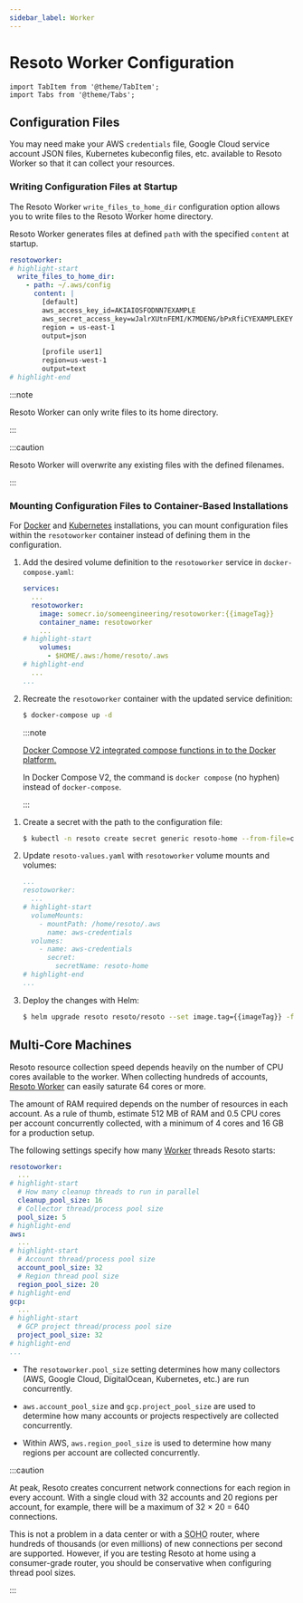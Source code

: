 ```yaml
---
sidebar_label: Worker
---
```


# Resoto Worker Configuration

```mdx-code-block
import TabItem from '@theme/TabItem';
import Tabs from '@theme/Tabs';
```

## Configuration Files

You may need make your AWS `credentials` file, Google Cloud service account JSON files, Kubernetes kubeconfig files, etc. available to Resoto Worker so that it can collect your resources.

### Writing Configuration Files at Startup

The Resoto Worker `write_files_to_home_dir` configuration option allows you to write files to the Resoto Worker home directory.

Resoto Worker generates files at defined `path` with the specified `content` at startup.

```yaml title="Resoto Worker configuration"
resotoworker:
# highlight-start
  write_files_to_home_dir:
    - path: ~/.aws/config
      content: |
        [default]
        aws_access_key_id=AKIAIOSFODNN7EXAMPLE
        aws_secret_access_key=wJalrXUtnFEMI/K7MDENG/bPxRfiCYEXAMPLEKEY
        region = us-east-1
        output=json

        [profile user1]
        region=us-west-1
        output=text
# highlight-end
```

:::note

Resoto Worker can only write files to its home directory.

:::

:::caution

Resoto Worker will overwrite any existing files with the defined filenames.

:::

### Mounting Configuration Files to Container-Based Installations

For [Docker](../../getting-started/install-resoto/docker.mdx) and [Kubernetes](../../getting-started/install-resoto/kubernetes.mdx) installations, you can mount configuration files within the `resotoworker` container instead of defining them in the configuration.

<Tabs groupId="install-method" querystring>

<TabItem value="docker" label="Docker">

1. Add the desired volume definition to the `resotoworker` service in `docker-compose.yaml`:

   ```yaml title="docker-compose.yaml"
   services:
     ...
     resotoworker:
       image: somecr.io/someengineering/resotoworker:{{imageTag}}
       container_name: resotoworker
       ...
   # highlight-start
       volumes:
         - $HOME/.aws:/home/resoto/.aws
   # highlight-end
     ...
   ...
   ```

2. Recreate the `resotoworker` container with the updated service definition:

   ```bash
   $ docker-compose up -d
   ```

   :::note

   [Docker Compose V2 integrated compose functions in to the Docker platform.](https://docs.docker.com/compose/#compose-v2-and-the-new-docker-compose-command)

   In Docker Compose V2, the command is `docker compose` (no hyphen) instead of `docker-compose`.

   :::

</TabItem>

<TabItem value="kubernetes" label="Kubernetes">

1. Create a secret with the path to the configuration file:

   ```bash
   $ kubectl -n resoto create secret generic resoto-home --from-file=credentials=$HOME/.aws/credentials
   ```

2. Update `resoto-values.yaml` with `resotoworker` volume mounts and volumes:

   ```yaml title="resoto-values.yaml"
   ...
   resotoworker:
     ...
   # highlight-start
     volumeMounts:
       - mountPath: /home/resoto/.aws
         name: aws-credentials
     volumes:
       - name: aws-credentials
         secret:
           secretName: resoto-home
   # highlight-end
   ...
   ```

3. Deploy the changes with Helm:

   ```bash
   $ helm upgrade resoto resoto/resoto --set image.tag={{imageTag}} -f resoto-values.yaml
   ```

</TabItem>

</Tabs>

## Multi-Core Machines

Resoto resource collection speed depends heavily on the number of CPU cores available to the worker. When collecting hundreds of accounts, [Resoto Worker](../components/worker.mdx) can easily saturate 64 cores or more.

The amount of RAM required depends on the number of resources in each account. As a rule of thumb, estimate 512 MB of RAM and 0.5 CPU cores per account concurrently collected, with a minimum of 4 cores and 16 GB for a production setup.

The following settings specify how many [Worker](../components/worker.mdx) threads Resoto starts:

```yaml
resotoworker:
  ...
# highlight-start
  # How many cleanup threads to run in parallel
  cleanup_pool_size: 16
  # Collector thread/process pool size
  pool_size: 5
# highlight-end
aws:
  ...
# highlight-start
  # Account thread/process pool size
  account_pool_size: 32
  # Region thread pool size
  region_pool_size: 20
# highlight-end
gcp:
  ...
# highlight-start
  # GCP project thread/process pool size
  project_pool_size: 32
# highlight-end
...
```

- The `resotoworker.pool_size` setting determines how many collectors (AWS, Google Cloud, DigitalOcean, Kubernetes, etc.) are run concurrently.

- `aws.account_pool_size` and `gcp.project_pool_size` are used to determine how many accounts or projects respectively are collected concurrently.

- Within AWS, `aws.region_pool_size` is used to determine how many regions per account are collected concurrently.

:::caution

At peak, Resoto creates concurrent network connections for each region in every account. With a single cloud with 32 accounts and 20 regions per account, for example, there will be a maximum of 32 × 20 = 640 connections.

This is not a problem in a data center or with a <abbr title="small office / home office">SOHO</abbr> router, where hundreds of thousands (or even millions) of new connections per second are supported. However, if you are testing Resoto at home using a consumer-grade router, you should be conservative when configuring thread pool sizes.

:::
